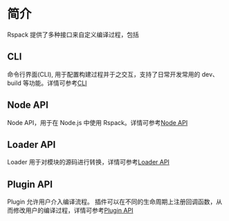 # 简介

Rspack 提供了多种接口来自定义编译过程，包括

## CLI

命令行界面(CLI), 用于配置构建过程并于之交互，支持了日常开发常用的 dev、build 等功能。详情可参考[CLI](/api/cli)

## Node API

Node API，用于在 Node.js 中使用 Rspack。详情可参考[Node API](/api/node-api)

## Loader API

Loader 用于对模块的源码进行转换，详情可参考[Loader API](/api/loader-api)

## Plugin API

Plugin 允许用户介入编译流程。 插件可以在不同的生命周期上注册回调函数，从而修改用户的编译过程，详情可参考[Plugin API](/api/plugin-api)
